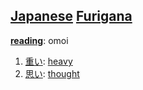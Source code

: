 == [[Japanese]] [[Furigana]] ==                             

'''[[reading]]''': omoi

# [[重い]]: [[heavy]]
# [[思い]]: [[thought]]